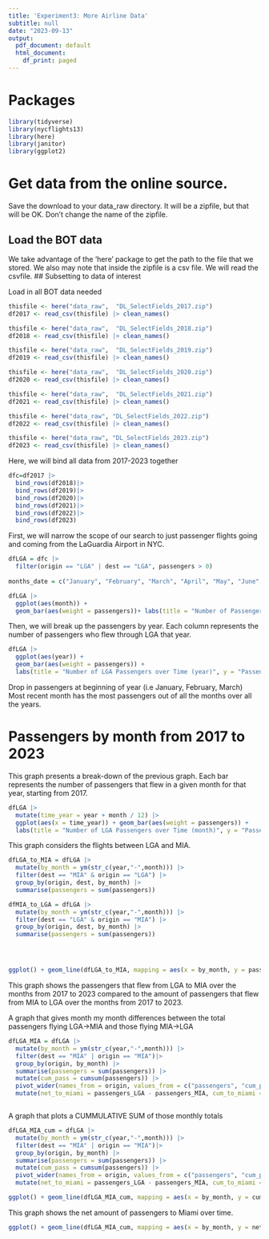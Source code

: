 ```yaml
---
title: 'Experiment3: More Airline Data'
subtitle: null
date: "2023-09-13"
output:
  pdf_document: default
  html_document:
    df_print: paged
---
```


# Packages

```r
library(tidyverse)
library(nycflights13)
library(here)
library(janitor)
library(ggplot2)

```

# Get data from the online source.

Save the download to your data_raw directory. It will be a zipfile, but that will be OK. 
Don't change the name of the zipfile. 

## Load the BOT data 

We take advantage of the 'here' package to get the path to the file that we stored. We also may note that inside the zipfile is a csv file. We will read the csvfile. 
## Subsetting to data of interest

Load in all BOT data needed
```r
thisfile <- here("data_raw",  "DL_SelectFields_2017.zip")
df2017 <- read_csv(thisfile) |> clean_names()

thisfile <- here("data_raw",  "DL_SelectFields_2018.zip")
df2018 <- read_csv(thisfile) |> clean_names()

thisfile <- here("data_raw",  "DL_SelectFields_2019.zip")
df2019 <- read_csv(thisfile) |> clean_names()

thisfile <- here("data_raw",  "DL_SelectFields_2020.zip")
df2020 <- read_csv(thisfile) |> clean_names()

thisfile <- here("data_raw",  "DL_SelectFields_2021.zip")
df2021 <- read_csv(thisfile) |> clean_names()

thisfile <- here("data_raw", "DL_SelectFields_2022.zip")
df2022 <- read_csv(thisfile) |> clean_names()

thisfile <- here("data_raw", "DL_SelectFields_2023.zip")
df2023 <- read_csv(thisfile) |> clean_names()

```

Here, we will bind all data from 2017-2023 together
```r
dfc=df2017 |>
  bind_rows(df2018)|>
  bind_rows(df2019)|>
  bind_rows(df2020)|>
  bind_rows(df2021)|>
  bind_rows(df2022)|>
  bind_rows(df2023)

```



First, we will narrow the scope of our search to just passenger flights going and coming from the LaGuardia Airport in NYC.  
```r
dfLGA = dfc |>
  filter(origin == "LGA" | dest == "LGA", passengers > 0)
  
months_date = c("January", "February", "March", "April", "May", "June", "July", "August", "September", "October", "November", "December")

dfLGA |>
  ggplot(aes(month)) +
  geom_bar(aes(weight = passengers))+ labs(title = "Number of Passengers going to and from LGA over months", x = "Month", y = "Number of Passengers") + scale_x_discrete(labels= months_date)

```


Then, we will break up the passengers by year. Each column represents the number of passengers who flew through LGA that year. 
```r
dfLGA |>
  ggplot(aes(year)) +
  geom_bar(aes(weight = passengers)) +
  labs(title = "Number of LGA Passengers over Time (year)", y = "Passengers")
```
Drop in passengers at beginning of year (i.e January, February, March)
Most recent month has the most passengers out of all the months over all the years. 

# Passengers by month from 2017 to 2023

This graph presents a break-down of the previous graph. Each bar represents the number of passengers that flew in a given month for that year, starting from 2017.
```r
dfLGA |> 
  mutate(time_year = year + month / 12) |>
  ggplot(aes(x = time_year)) + geom_bar(aes(weight = passengers)) +
  labs(title = "Number of LGA Passengers over Time (month)", y = "Passengers")

```


This graph considers the flights between LGA and MIA.
```r
dfLGA_to_MIA = dfLGA |>
  mutate(by_month = ym(str_c(year,"-",month))) |> 
  filter(dest == "MIA" & origin == "LGA") |>
  group_by(origin, dest, by_month) |>
  summarise(passengers = sum(passengers))

dfMIA_to_LGA = dfLGA |>
  mutate(by_month = ym(str_c(year,"-",month))) |> 
  filter(dest == "LGA" & origin == "MIA") |>
  group_by(origin, dest, by_month) |>
  summarise(passengers = sum(passengers))




ggplot() + geom_line(dfLGA_to_MIA, mapping = aes(x = by_month, y = passengers, color = "LGA to MIA"), size = 1.2) + geom_line(dfMIA_to_LGA, mapping = aes(x = by_month, y = passengers, color = "MIA to LGA"), size = 1.2) + labs(title = "Flights between LaGuardia Airport and Miami Airport", x = "Passengers", y = "Month") + labs(color = "Flights")
```
This graph shows the passengers that flew from LGA to MIA over the months from 2017 to 2023 compared to the amount of passengers that flew from MIA to LGA over the months from 2017 to 2023. 



A graph that gives month my month differences between the total passengers flying LGA->MIA and those flying MIA->LGA

```r
dfLGA_MIA = dfLGA |>
  mutate(by_month = ym(str_c(year,"-",month))) |> 
  filter(dest == "MIA" | origin == "MIA")|>
  group_by(origin, by_month) |>
  summarise(passengers = sum(passengers)) |>
  mutate(cum_pass = cumsum(passengers)) |> 
  pivot_wider(names_from = origin, values_from = c("passengers", "cum_pass")) |>
  mutate(net_to_miami = passengers_LGA - passengers_MIA, cum_to_miami = cum_pass_LGA - cum_pass_MIA) 



```



A graph that plots a CUMMULATIVE SUM of those monthly totals

```r

dfLGA_MIA_cum = dfLGA |>
  mutate(by_month = ym(str_c(year,"-",month))) |> 
  filter(dest == "MIA" | origin == "MIA")|>
  group_by(origin, by_month) |>
  summarise(passengers = sum(passengers)) |>
  mutate(cum_pass = cumsum(passengers)) |> 
  pivot_wider(names_from = origin, values_from = c("passengers", "cum_pass")) |>
  mutate(net_to_miami = passengers_LGA - passengers_MIA, cum_to_miami = cum_pass_LGA - cum_pass_MIA) 

ggplot() + geom_line(dfLGA_MIA_cum, mapping = aes(x = by_month, y = cum_pass_LGA, color = "LGA")) + geom_line(dfLGA_MIA_cum, mapping = aes(x = by_month, y = cum_pass_MIA, color = "MIA")) + labs(title = "Cumulative Sum of Passengers to MIA and LGA", x = "Months", y = " Number of Passengers")
```



This graph shows the net amount of passengers to Miami over time.
```r
ggplot() + geom_line(dfLGA_MIA_cum, mapping = aes(x = by_month, y = net_to_miami)) +labs(title = "Net Number of Passengers to Miami Over Time (months)", x = "Months", y = "Number of Passengers")
```